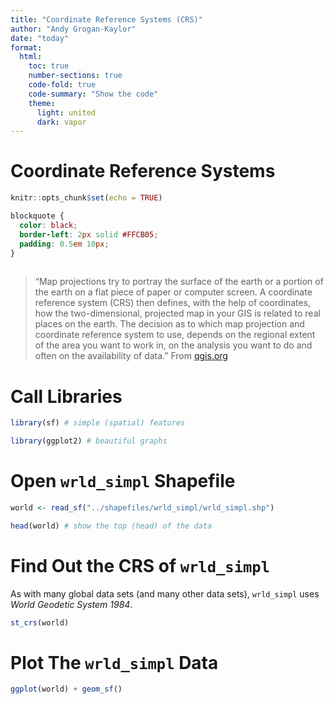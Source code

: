 ```yaml
---
title: "Coordinate Reference Systems (CRS)"
author: "Andy Grogan-Kaylor"
date: "today"
format:
  html:
    toc: true
    number-sections: true
    code-fold: true
    code-summary: "Show the code"
    theme:
      light: united
      dark: vapor
---
```


# Coordinate Reference Systems

```r

knitr::opts_chunk$set(echo = TRUE)

```

```css

blockquote {
  color: black;
  border-left: 2px solid #FFCB05; 
  padding: 0.5em 10px;
}
  
```

> "Map projections try to portray the surface of the earth or a portion of the earth on a flat piece of paper or computer screen. A coordinate reference system (CRS) then defines, with the help of coordinates, how the two-dimensional, projected map in your GIS is related to real places on the earth. The decision as to which map projection and coordinate reference system to use, depends on the regional extent of the area you want to work in, on the analysis you want to do and often on the availability of data." From [qgis.org](https://docs.qgis.org/2.8/en/docs/gentle_gis_introduction/coordinate_reference_systems.html)

# Call Libraries

```r

library(sf) # simple (spatial) features

library(ggplot2) # beautiful graphs

```

# Open `wrld_simpl` Shapefile

```r

world <- read_sf("../shapefiles/wrld_simpl/wrld_simpl.shp")

head(world) # show the top (head) of the data

```

# Find Out the CRS of `wrld_simpl`

As with many global data sets (and many other data sets), `wrld_simpl` uses *World Geodetic System 1984*.

```r

st_crs(world)

```

# Plot The `wrld_simpl` Data

```r

ggplot(world) + geom_sf()

```





